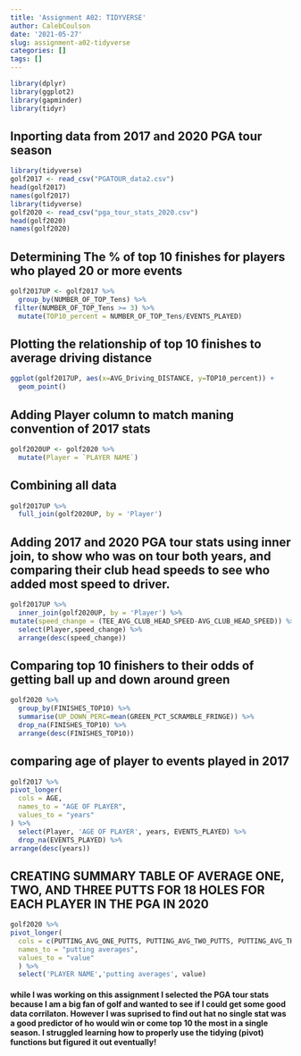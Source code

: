 ```yaml
---
title: 'Assignment A02: TIDYVERSE'
author: CalebCoulson
date: '2021-05-27'
slug: assignment-a02-tidyverse
categories: []
tags: []
---
```

```r
library(dplyr)
library(ggplot2)
library(gapminder)
library(tidyr)
```


## Inporting data from 2017 and 2020 PGA tour season
```r
library(tidyverse)
golf2017 <- read_csv("PGATOUR_data2.csv")
head(golf2017)
names(golf2017)
library(tidyverse)
golf2020 <- read_csv("pga_tour_stats_2020.csv")
head(golf2020)
names(golf2020)
```

## Determining The % of top 10 finishes for players who played 20 or more events
```r
golf2017UP <- golf2017 %>%
  group_by(NUMBER_OF_TOP_Tens) %>%
 filter(NUMBER_OF_TOP_Tens >= 3) %>%
  mutate(TOP10_percent = NUMBER_OF_TOP_Tens/EVENTS_PLAYED)
```

## Plotting the relationship of top 10 finishes to average driving distance
```r
ggplot(golf2017UP, aes(x=AVG_Driving_DISTANCE, y=TOP10_percent)) +
  geom_point()

```

## Adding Player column to match maning convention of 2017 stats
```r
golf2020UP <- golf2020 %>%
  mutate(Player = `PLAYER NAME`)
```


## Combining all data
```r
golf2017UP %>%
  full_join(golf2020UP, by = 'Player')
```

## Adding 2017 and 2020 PGA tour stats using inner join, to show who was on tour both years, and comparing their club head speeds to see who added most speed to driver.
```r
golf2017UP %>%
  inner_join(golf2020UP, by = 'Player') %>%
mutate(speed_change = (TEE_AVG_CLUB_HEAD_SPEED-AVG_CLUB_HEAD_SPEED)) %>%
  select(Player,speed_change) %>% 
  arrange(desc(speed_change))
```

## Comparing top 10 finishers to their odds of getting ball up and down around green
```r
golf2020 %>%
  group_by(FINISHES_TOP10) %>%
  summarise(UP_DOWN_PERC=mean(GREEN_PCT_SCRAMBLE_FRINGE)) %>%
  drop_na(FINISHES_TOP10) %>%
  arrange(desc(FINISHES_TOP10))
```

## comparing age of player to events played in 2017
```r
golf2017 %>%
pivot_longer(
  cols = AGE,
  names_to = "AGE OF PLAYER",
  values_to = "years"
) %>%
  select(Player, 'AGE OF PLAYER', years, EVENTS_PLAYED) %>%
  drop_na(EVENTS_PLAYED) %>%
arrange(desc(years))

```
## CREATING SUMMARY TABLE OF AVERAGE ONE, TWO, AND THREE PUTTS FOR 18 HOLES FOR EACH PLAYER IN THE PGA IN 2020
```r
golf2020 %>%
pivot_longer(
  cols = c(PUTTING_AVG_ONE_PUTTS, PUTTING_AVG_TWO_PUTTS, PUTTING_AVG_THREE_PUTTS),
  names_to = "putting averages",
  values_to = "value"
  ) %>%
  select('PLAYER NAME','putting averages', value)
```

#### while I was working on this assignment I selected the PGA tour stats because I am a big fan of golf and wanted to see if I could get some good data corrilaton. However I was suprised to find out hat no single stat was a good predictor of ho would win or come top 10 the most in a single season. I struggled learning how to properly use the tidying (pivot) functions but figured it out eventually!

